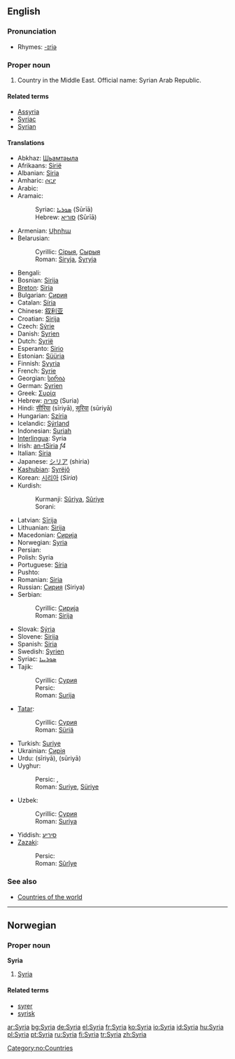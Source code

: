 ==English==
{{wikipedia}}

===Pronunciation===
*Rhymes: [[Rhymes:English:-ɪriə|-ɪriə]]

===Proper noun===
{{en-proper noun}}

# Country in the Middle East. Official name: Syrian Arab Republic.

====Related terms====
*[[Assyria]]
*[[Syriac]]
*[[Syrian]]

====Translations====
{{top}}
*Abkhaz: [[Шьамтәыла]]
*Afrikaans: [[Sirië]]
*Albanian: [[Siria]]
*Amharic: [[ሶርያ]]
*Arabic: {{ARchar|[[سوريا]]}}
*Aramaic:
*:Syriac: [[ܣܘܪܝܐ]] (Sūrīā)
*:Hebrew: [[סוריא]] (Sūrīā)
*Armenian: [[Սիրիա]]
*Belarusian:
*:Cyrillic: [[Сірыя]], [[Сырыя]]
*:Roman: [[Siryja]], [[Syryja]]
*Bengali: {{BNchar|[[সিরিয়া]]}}
*Bosnian: [[Sirija#Bosnian|Sirija]] {{f}}
*[[Breton]]: [[Siria]]
*Bulgarian: [[Сирия]]
*Catalan: [[Síria]]
*Chinese: [[叙利亚]]
*Croatian: [[Sirija#Croatian|Sirija]] {{f}}
*Czech: [[Sýrie]]
*Danish: [[Syrien]]
*Dutch: [[Syrië]]
*Esperanto: [[Sirio]]
*Estonian: [[Süüria]]
*Finnish: [[Syyria]]
*French: [[Syrie]] {{f}}
*Georgian: [[სირია]]
*German: [[Syrien]] {{n}}
*Greek: [[Συρία]] {{f}}
*Hebrew: [[סוריה]] (Suria)
*Hindi: [[सीरिया]] (sīriyā), [[सूरिया]] (sūriyā)
*Hungarian: [[Szíria]]
*Icelandic: [[Sýrland]]
*Indonesian: [[Suriah]]
*[[Interlingua]]: Syria
*Irish: [[an-tSiria]] ''f4''
*Italian: [[Siria]]
*Japanese: [[シリア]] (shiria)
*[[Kashubian]]: [[Syrëjô]]
*Korean: [[시리아]] (''Siria'')
*Kurdish:
*:Kurmanji: [[Sûriya]], [[Sûriye]]
*:Sorani: {{KUchar|[[سوریا]]}}
{{mid}}
*Latvian: [[Sīrija]]
*Lithuanian: [[Sirija]]
*Macedonian: [[Сирија]] {{f}}
*Norwegian: [[#Norwegian|Syria]]
*Persian: {{FAchar|[[سوریه]]}}
*Polish: Syria
*Portuguese: [[Síria]]
*Pushto: {{FAchar|[[سورية]]}}
*Romanian: [[Siria]] {{f}}
*Russian: [[Сирия]] (Siriya)
*Serbian:
*:Cyrillic: [[Сирија#Serbian|Сирија]] {{f}}
*:Roman: [[Sirija#Serbian|Sirija]] {{f}}
*Slovak: [[Sýria]]
*Slovene: [[Sirija]]
*Spanish: [[Siria]] {{f}}
*Swedish: [[Syrien]]
*Syriac: [[ܣܘܪܝܝܐ]]
*Tajik:
*:Cyrillic: [[Сурия]]
*:Persic: {{FAchar|[[سوریه]]}}
*:Roman: [[Surija]]
*[[Tatar]]:
*:Cyrillic: [[Сүрия]]
*:Roman: [[Süriä]]
*Turkish: [[Suriye]]
*Ukrainian: [[Сирія]]
*Urdu: {{URchar|[[سیریا]]}} (sīriyā), {{URchar|[[سوریا]]}} (sūriyā)
*Uyghur:
*:Persic: {{FAchar|[[سۇرىي]]}}, {{FAchar|[[سۈرىيە]]}}
*:Roman: [[Suriye]], [[Süriye]]
*Uzbek:
*:Cyrillic: [[Сурия]]
*:Roman: [[Suriya]]
*Yiddish: [[סיריע]]
*[[Zazaki]]:
*:Persic: {{ARchar|[[سووریە]]}}
*:Roman: [[Sûrîye]]
{{bottom}}

===See also===
*[[Countries of the world]]

----

==Norwegian==

===Proper noun===
'''Syria'''

# [[#English|Syria]]

====Related terms====
*[[syrer]]
*[[syrisk]]

[[Category:no:Countries]]

[[ar:Syria]]
[[bg:Syria]]
[[de:Syria]]
[[el:Syria]]
[[fr:Syria]]
[[ko:Syria]]
[[io:Syria]]
[[id:Syria]]
[[hu:Syria]]
[[pl:Syria]]
[[pt:Syria]]
[[ru:Syria]]
[[fi:Syria]]
[[tr:Syria]]
[[zh:Syria]]